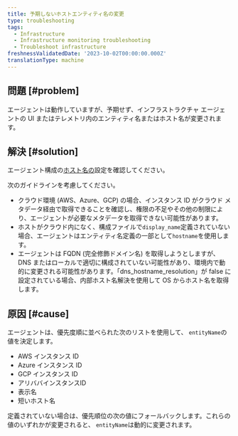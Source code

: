 ```yaml
---
title: 予期しないホストエンティティ名の変更
type: troubleshooting
tags:
  - Infrastructure
  - Infrastructure monitoring troubleshooting
  - Troubleshoot infrastructure
freshnessValidatedDate: '2023-10-02T00:00:00.000Z'
translationType: machine
---
```


## 問題 [#problem]

エージェントは動作していますが、予期せず、インフラストラクチャ エージェントの UI またはテレメトリ内のエンティティ名またはホスト名が変更されます。

## 解決 [#solution]

エージェント構成の[ホスト名の](/docs/infrastructure/install-infrastructure-agent/configuration/infrastructure-agent-configuration-settings/#hostname-variables)設定を確認してください。

次のガイドラインを考慮してください。

* クラウド環境 (AWS、Azure、GCP) の場合、インスタンス ID がクラウド メタデータ経由で取得できることを確認し、権限の不足やその他の制限により、エージェントが必要なメタデータを取得できない可能性があります。
* ホストがクラウド内になく、構成ファイルで`display_name`定義されていない場合、エージェントはエンティティ名定義の一部として`hostname`を使用します。
* エージェントは FQDN (完全修飾ドメイン名) を取得しようとしますが、DNS またはローカルで適切に構成されていない可能性があり、環境内で動的に変更される可能性があります。「dns\_hostname\_resolution」が false に設定されている場合、内部ホスト名解決を使用して OS からホスト名を取得します。

## 原因 [#cause]

エージェントは、優先度順に並べられた次のリストを使用して、 `entityName`の値を決定します。

* AWS インスタンス ID
* Azure インスタンス ID
* GCP インスタンス ID
* アリババインスタンスID
* 表示名
* 短いホスト名

定義されていない場合は、優先順位の次の値にフォールバックします。これらの値のいずれかが変更されると、 `entityName`は動的に変更されます。